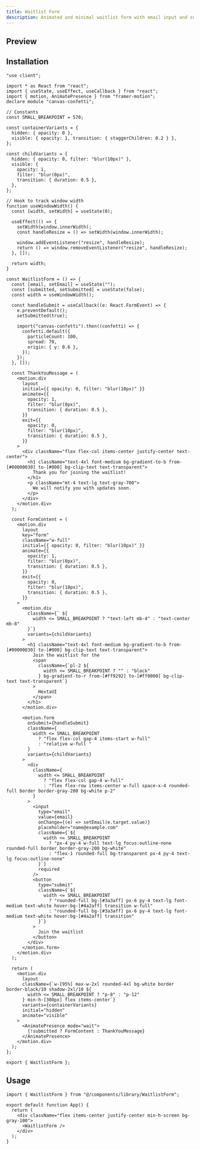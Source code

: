 ```yaml
---
title: Waitlist Form
description: Animated and minimal waitlist form with email input and submit button.
---
```



## Preview

<PreviewContainer className="h-[40rem]">
  <WaitlistForm />
</PreviewContainer>

## Installation

```tsx title="WaitlistForm.tsx" tab="Manually"
"use client";

import * as React from "react";
import { useState, useEffect, useCallback } from "react";
import { motion, AnimatePresence } from "framer-motion";
declare module "canvas-confetti";

// Constants
const SMALL_BREAKPOINT = 570;

const containerVariants = {
  hidden: { opacity: 0 },
  visible: { opacity: 1, transition: { staggerChildren: 0.2 } },
};

const childVariants = {
  hidden: { opacity: 0, filter: "blur(10px)" },
  visible: {
    opacity: 1,
    filter: "blur(0px)",
    transition: { duration: 0.5 },
  },
};

// Hook to track window width
function useWindowWidth() {
  const [width, setWidth] = useState(0);

  useEffect(() => {
    setWidth(window.innerWidth);
    const handleResize = () => setWidth(window.innerWidth);

    window.addEventListener("resize", handleResize);
    return () => window.removeEventListener("resize", handleResize);
  }, []);

  return width;
}

const WaitlistForm = () => {
  const [email, setEmail] = useState("");
  const [submitted, setSubmitted] = useState(false);
  const width = useWindowWidth();

  const handleSubmit = useCallback((e: React.FormEvent) => {
    e.preventDefault();
    setSubmitted(true);

    import("canvas-confetti").then((confetti) => {
      confetti.default({
        particleCount: 100,
        spread: 70,
        origin: { y: 0.6 },
      });
    });
  }, []);

  const ThankYouMessage = (
    <motion.div
      layout
      initial={{ opacity: 0, filter: "blur(10px)" }}
      animate={{
        opacity: 1,
        filter: "blur(0px)",
        transition: { duration: 0.5 },
      }}
      exit={{
        opacity: 0,
        filter: "blur(10px)",
        transition: { duration: 0.5 },
      }}
    >
      <div className="flex flex-col items-center justify-center text-center">
        <h1 className="text-4xl font-medium bg-gradient-to-b from-[#00000030] to-[#000] bg-clip-text text-transparent">
          Thank you for joining the waitlist!
        </h1>
        <p className="mt-4 text-lg text-gray-700">
          We will notify you with updates soon.
        </p>
      </div>
    </motion.div>
  );

  const FormContent = (
    <motion.div
      layout
      key="form"
      className="w-full"
      initial={{ opacity: 0, filter: "blur(10px)" }}
      animate={{
        opacity: 1,
        filter: "blur(0px)",
        transition: { duration: 0.5 },
      }}
      exit={{
        opacity: 0,
        filter: "blur(10px)",
        transition: { duration: 0.5 },
      }}
    >
      <motion.div
        className={` ${
          width <= SMALL_BREAKPOINT ? "text-left mb-4" : "text-center mb-8"
        }`}
        variants={childVariants}
      >
        <h1 className="text-4xl font-medium bg-gradient-to-b from-[#00000030] to-[#000] bg-clip-text text-transparent">
          Join the waitlist for the
          <span
            className={`pl-2 ${
              width <= SMALL_BREAKPOINT ? "" : "block"
            } bg-gradient-to-r from-[#ff9292] to-[#ff0000] bg-clip-text text-transparent`}
          >
            HextaUI
          </span>
        </h1>
      </motion.div>

      <motion.form
        onSubmit={handleSubmit}
        className={
          width <= SMALL_BREAKPOINT
            ? "flex flex-col gap-4 items-start w-full"
            : "relative w-full "
        }
        variants={childVariants}
      >
        <div
          className={
            width <= SMALL_BREAKPOINT
              ? "flex flex-col gap-4 w-full"
              : "flex flex-row items-center w-full space-x-4 rounded-full border border-gray-200 bg-white p-2"
          }
        >
          <input
            type="email"
            value={email}
            onChange={(e) => setEmail(e.target.value)}
            placeholder="name@example.com"
            className={`${
              width <= SMALL_BREAKPOINT
                ? "px-4 py-4 w-full text-lg focus:outline-none rounded-full border border-gray-200 bg-white"
                : "flex-1 rounded-full bg-transparent px-4 py-4 text-lg focus:outline-none"
            }`}
            required
          />
          <button
            type="submit"
            className={`${
              width <= SMALL_BREAKPOINT
                ? "rounded-full bg-[#3a3aff] px-6 py-4 text-lg font-medium text-white hover:bg-[#4a2aff] transition w-full"
                : "rounded-full bg-[#3a3aff] px-6 py-4 text-lg font-medium text-white hover:bg-[#4a2aff] transition"
            }`}
          >
            Join the waitlist
          </button>
        </div>
      </motion.form>
    </motion.div>
  );

  return (
    <motion.div
      layout
      className={`w-[95%] max-w-2xl rounded-4xl bg-white border border-black/10 shadow-2xl/10 ${
        width <= SMALL_BREAKPOINT ? "p-8" : "p-12"
      } min-h-[300px] flex items-center`}
      variants={containerVariants}
      initial="hidden"
      animate="visible"
    >
      <AnimatePresence mode="wait">
        {!submitted ? FormContent : ThankYouMessage}
      </AnimatePresence>
    </motion.div>
  );
};

export { WaitlistForm };
```

## Usage

```tsx title="App.tsx"
import { WaitlistForm } from "@/components/library/WaitlistForm";

export default function App() {
  return (
    <div className="flex items-center justify-center min-h-screen bg-gray-100">
      <WaitlistForm />
    </div>
  );
}
```

